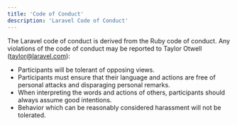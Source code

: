 ```yaml
---
title: 'Code of Conduct'
description: 'Laravel Code of Conduct'
---
```


The Laravel code of conduct is derived from the Ruby code of conduct. Any violations of the code of conduct may be reported to Taylor Otwell (taylor@laravel.com):

- Participants will be tolerant of opposing views.
- Participants must ensure that their language and actions are free of personal attacks and disparaging personal remarks.
- When interpreting the words and actions of others, participants should always assume good intentions.
- Behavior which can be reasonably considered harassment will not be tolerated.
